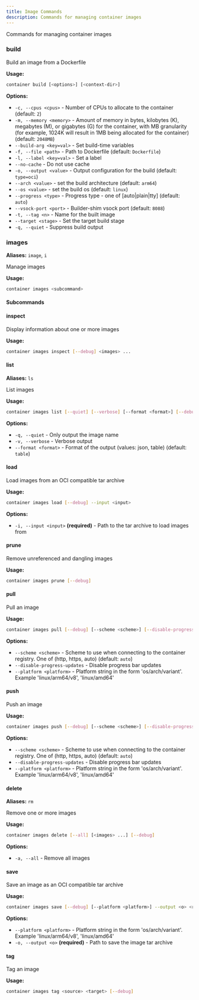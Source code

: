 ```yaml
---
title: Image Commands
description: Commands for managing container images
---
```


Commands for managing container images

### build

Build an image from a Dockerfile

**Usage:**
```bash
container build [<options>] [<context-dir>]
```

**Options:**

- `-c, --cpus <cpus>` - Number of CPUs to allocate to the container (default: `2`)
- `-m, --memory <memory>` - Amount of memory in bytes, kilobytes (K), megabytes (M), or gigabytes (G) for the container, with MB granularity (for example, 1024K will result in 1MB being allocated for the container) (default: `2048MB`)
- `--build-arg <key=val>` - Set build-time variables
- `-f, --file <path>` - Path to Dockerfile (default: `Dockerfile`)
- `-l, --label <key=val>` - Set a label
- `--no-cache` - Do not use cache
- `-o, --output <value>` - Output configuration for the build (default: `type=oci`)
- `--arch <value>` - set the build architecture (default: `arm64`)
- `--os <value>` - set the build os (default: `linux`)
- `--progress <type>` - Progress type - one of [auto|plain|tty] (default: `auto`)
- `--vsock-port <port>` - Builder-shim vsock port (default: `8088`)
- `-t, --tag <n>` - Name for the built image
- `--target <stage>` - Set the target build stage
- `-q, --quiet` - Suppress build output

### images

**Aliases:** `image`, `i`

Manage images

**Usage:**
```bash
container images <subcommand>
```

#### Subcommands

#### inspect

Display information about one or more images

**Usage:**
```bash
container images inspect [--debug] <images> ...
```

#### list

**Aliases:** `ls`

List images

**Usage:**
```bash
container images list [--quiet] [--verbose] [--format <format>] [--debug]
```

**Options:**

- `-q, --quiet` - Only output the image name
- `-v, --verbose` - Verbose output
- `--format <format>` - Format of the output (values: json, table) (default: `table`)

#### load

Load images from an OCI compatible tar archive

**Usage:**
```bash
container images load [--debug] --input <input>
```

**Options:**

- `-i, --input <input>` **(required)** - Path to the tar archive to load images from

#### prune

Remove unreferenced and dangling images

**Usage:**
```bash
container images prune [--debug]
```

#### pull

Pull an image

**Usage:**
```bash
container images pull [--debug] [--scheme <scheme>] [--disable-progress-updates] [--platform <platform>] <reference>
```

**Options:**

- `--scheme <scheme>` - Scheme to use when connecting to the container registry. One of (http, https, auto) (default: `auto`)
- `--disable-progress-updates` - Disable progress bar updates
- `--platform <platform>` - Platform string in the form 'os/arch/variant'. Example 'linux/arm64/v8', 'linux/amd64'

#### push

Push an image

**Usage:**
```bash
container images push [--debug] [--scheme <scheme>] [--disable-progress-updates] [--platform <platform>] <reference>
```

**Options:**

- `--scheme <scheme>` - Scheme to use when connecting to the container registry. One of (http, https, auto) (default: `auto`)
- `--disable-progress-updates` - Disable progress bar updates
- `--platform <platform>` - Platform string in the form 'os/arch/variant'. Example 'linux/arm64/v8', 'linux/amd64'

#### delete

**Aliases:** `rm`

Remove one or more images

**Usage:**
```bash
container images delete [--all] [<images> ...] [--debug]
```

**Options:**

- `-a, --all` - Remove all images

#### save

Save an image as an OCI compatible tar archive

**Usage:**
```bash
container images save [--debug] [--platform <platform>] --output <o> <reference>
```

**Options:**

- `--platform <platform>` - Platform string in the form 'os/arch/variant'. Example 'linux/arm64/v8', 'linux/amd64'
- `-o, --output <o>` **(required)** - Path to save the image tar archive

#### tag

Tag an image

**Usage:**
```bash
container images tag <source> <target> [--debug]
```

